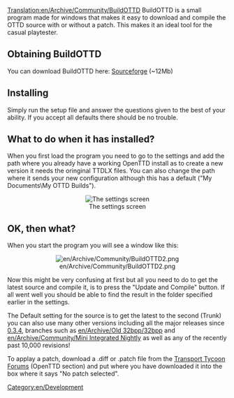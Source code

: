 [[Translation:en/Archive/Community/BuildOTTD]]
BuildOTTD is a small program made for windows that makes it easy to download and compile the OTTD source with or without a patch.
This makes it an ideal tool for the casual playtester.

== Obtaining BuildOTTD ==
You can download BuildOTTD here: [https://sourceforge.net/projects/bottd/ Sourceforge] (~12Mb)

== Installing ==
Simply run the setup file and answer the questions given to the best of your ability.
If you accept all defaults there should be no trouble.
{{en/Warning|'''Always choose a path without spaces in it.'''<br>
This is a limitation in the underlying tools used by BuildOTTD.}}

== What to do when it has installed? ==

When you first load the program you need to go to the settings and add the path where you already have a working OpenTTD install as to create a new version it needs the oringinal TTDLX files. You can also change the path where it sends your new configuration although this has a default ("My Documents\My OTTD Builds").
<center>[[File:en/Archive/Community/BuildOTTD settings1.png|The settings screen]]</center>

== OK, then what? ==
When you start the program you will see a window like this:
<center>[[File:en/Archive/Community/BuildOTTD2.png]]</center>
Now this might be very confusing at first but all you need to do to get the latest source and compile it, is to press the "Update and Compile" button.
If all went well you should be able to find the result in the folder specified earlier in the settings.

The Default setting for the source is to get the latest to the second (Trunk) you can also use many other versions including all the major releases since [[en/Archive/OpenTTD/OpenTTD 0.3.4|0.3.4]], branches such as [[en/Archive/Old 32bpp/32bpp]] and [[en/Archive/Community/Mini Integrated Nightly]] as well as any of the recently past 10,000 revisions!

To applay a patch, download a .diff or .patch file from the [http://www.tt-forums.net/index.php?c=20 Transport Tycoon Forums] (OpenTTD section) and put where you have downloaded it into the box where it says "No patch selected".

[[Category:en/Development]]